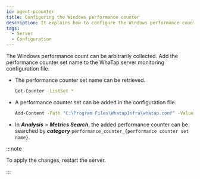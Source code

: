 ```yaml
---
id: agent-pcounter
title: Configuring the Windows performance counter
description: It explains how to configure the Windows performance counter.
tags:
  - Server
  - Configuration
---
```


The Windows performance count can be arbitrarily collected. Add the performance counter set name to the WhaTap server monitoring configuration file. 

- The performance counter set name can be retrieved.
  ```bash title='Windows Powershell'
  Get-Counter -ListSet *
  ```

- A performance counter set can be added in the configuration file.
  ```bash title='Windows Powershell'
  Add-Content -Path "C:\Program Files\WhatapInfra\whatap.conf" -Value "performance.counter.$(Get-Date -uformat %s)=Performance counter set name to view"
  ```

- In **_Analysis_** > **_Metrics Search_**, the added performance counter can be searched by **_category_** `performance_counter_{performance counter set name}`.

:::note

To apply the changes, restart the server.

:::
